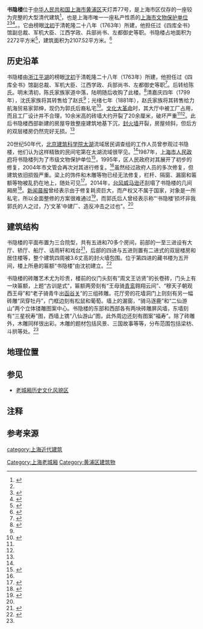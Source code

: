 {{文物保护单位
|省区市=上海市
|图片=Shuyinlou.jpg
|名称=书隐楼
|分类=古建筑
|所在={{CHN}}[[上海市|上海市]][[黄浦区|黄浦区]]天灯弄77号
|时代=清乾隆二十八年（1763年）
|登录=1987年11月17日
}}
{{external media
|image1=[https://www.google.com/maps/uv?hl=zh-CN&pb=!1s0x35b2708930a20343%3A0x5a91081161abc174!2m19!2m2!1i80!2i80!3m1!2i20!16m13!1b1!2m2!1m1!1e1!2m2!1m1!1e3!2m2!1m1!1e5!2m2!1m1!1e4!3m1!7e115!4shttp%3A%2F%2Fwww.dssk.net%2Farticle%2F142015!5z5Lmm6ZqQ5qW8IC0gR29vZ2xlIOaQnOe0og&imagekey=!1e1!2shttp%3A%2F%2Fm.dssk.net%2Fuploads%2Fallimg%2F201626%2F0801%2F01%2F24%2F01240940839.jpg&sa=X&ved=0ahUKEwjeqsH2m-fQAhULmZQKHWPHAaYQoioIbDAK 相关图片]
|image2=[http://i2.sinaimg.cn/travel/2012/0904/U7117P704DT20120904105733.jpg 荒芜的景象]}}
'''书隐楼'''位于[[中华人民共和国|中华人民共和国]][[上海市|上海市]][[黄浦区|黄浦区]]天灯弄77号，是上海市区仅存的一座较为完整的大型清代建筑<ref>{{Cite web|url=http://www.shtong.gov.cn/newsite/node2/node2245/node69543/node69549/node69574/node69592/userobject1ai68198.html|title=第一节　传统民居|accessdate=2016-12-10|author=|date=|work=上海建筑施工志|publisher=上海市地方志办公室|archive-date=2019-04-15|archive-url=https://web.archive.org/web/20190415081327/http://www.shtong.gov.cn/newsite/node2/node2245/node69543/node69549/node69574/node69592/userobject1ai68198.html|dead-url=no}}</ref>，也是上海市唯一一座私产性质的[[上海市文物保护单位|上海市文物保护单位]]<ref name=":0" /><ref>{{Cite book|title=新编上海大观|last=卢莹辉主编；吴云溥，曹宪镛，徐同甫，林路副主编|publisher=上海：[[上海社会科学院出版社|上海社会科学院出版社]]|year=1993.03|isbn=7-80515-697-2|pages=547-551}}</ref><ref>{{Cite book|title=中国文物地图集 上海分册|last=国家文物局主编|publisher=北京：[[中华地图学社|中华地图学社]]|year=2017.01|isbn=978-7-80031-643-2|pages=136-140}}</ref>。。它由榜眼[[沈初|沈初]]于清乾隆二十八年（1763年）所建，他担任过《四库全书》馆副总裁、军机大臣、江西学政、兵部尚书、左都御史等职。书隐楼占地面积为2272平方米<ref name=":1">{{Cite book|url=https://books.google.com/books?id=mBVkAAAAIAAJ&q=,%E5%AE%9A%E5%90%8D%E4%B9%A6%E9%9A%90%E6%A5%BC%E3%80%82%E8%AF%A5%E5%AE%85%E7%AC%AC%E5%8D%A0%E5%9C%B0%E9%9D%A2%E7%A7%AF+2272+%E5%B9%B3%E6%96%B9%E7%B1%B3,&dq=,%E5%AE%9A%E5%90%8D%E4%B9%A6%E9%9A%90%E6%A5%BC%E3%80%82%E8%AF%A5%E5%AE%85%E7%AC%AC%E5%8D%A0%E5%9C%B0%E9%9D%A2%E7%A7%AF+2272+%E5%B9%B3%E6%96%B9%E7%B1%B3,&hl=zh-CN&sa=X&ved=0ahUKEwjj2MWp5-jQAhWLL48KHSUsCKEQ6AEIHDAA|title=上海住宅建设志|author=陈协堂|author2=刘椿|publisher=上海社会科学院出版社|year=1998|isbn=|location=|pages=}}</ref>{{Rp|57}}，建筑面积为2107.52平方米。<ref name=":2">{{Cite web|url=http://www.archives.sh.cn/shjy/shzg/201305/t20130506_38465.html|title=上海书隐楼（附图）|accessdate=2016-12-10|author=陆其国|date=2013-05-06|website=上海档案信息网|archive-date=2016-12-21|archive-url=https://web.archive.org/web/20161221180619/http://www.archives.sh.cn/shjy/shzg/201305/t20130506_38465.html|dead-url=no}}</ref>

== 历史沿革 ==
书隐楼由[[浙江|浙江]][[平湖|平湖]]的榜眼[[沈初|沈初]]于清乾隆二十八年（1763年）所建，他担任过《四库全书》馆副总裁、军机大臣、江西学政、兵部尚书、左都御史等职<ref>{{Cite journal|title=上海书隐楼砖雕|author=郭俊纶|url=http://www.cnki.com.cn/Article/CJFDTotal-GJYL198801017.htm|journal=古建园林技术|issue=1|doi=|others=|year=1988|volume=|issn=1000-7237|pmid=|access-date=2016-12-09|archive-date=2019-09-13|archive-url=https://web.archive.org/web/20190913191919/http://www.cnki.com.cn/Article/CJFDTotal-GJYL198801017.htm|dead-url=no}}</ref>{{Rp|57}}。后转给陈氏。明末清初，陈氏家族家道中落，陆明随后收购了此楼。<ref name=":4">{{Cite web|url=http://www.archives.sh.cn/shjy/shzg/201203/t20120313_12806.html|title=书隐楼（附图）|accessdate=2016-12-17|author=唐芸萍|date=2008-06-10|publisher=上海档案信息网|archive-date=2016-12-21|archive-url=https://web.archive.org/web/20161221180548/http://www.archives.sh.cn/shjy/shzg/201203/t20120313_12806.html|dead-url=no}}</ref>清嘉庆四年（1799年），沈氏家族将其转售给了赵氏<ref name=":3" />{{Rp|154}}；光绪七年（1881年），赵氏家族将其转售给力航海贸易家郭绅，现仍为郭氏后裔私宅<ref>{{Cite book|title=上海文化年鉴|author=|publisher=中国大百科全书出版社|year=2003|isbn=|location=|pages=}}</ref>{{Rp|228}}。[[文化大革命|文化大革命]]时，其大厅中被工厂占用，而且工厂设计并不合理，10余米高的砖墙大约开裂了20余厘米，破坏严重<ref name=":1" />{{Rp|58}}<ref name=":4" />。此后书隐楼西部新建的房屋导致整座建筑地基下沉，[[封火墙|封火墙]]{{Efn|又名风火墙}}开裂，房屋倾斜，但后方的双层楼房仍然完好无损。<ref name=":0" />

20世纪50年代，[[北京建筑科学院|北京建筑科学院]][[太湖|太湖]]流域居民调查组的工作人员曾参观过书隐楼，他们认为这样精致的民间宅第在太湖流域很罕见。<ref name=":4" />1987年，[[上海市人民政府|上海市人民政府]]将书隐楼列为了市级文物保护单位<ref name=":3">{{Cite book|url=https://books.google.com/books?id=26wpAQAAIAAJ&q=%E4%B9%A6%E9%9A%90%E6%A5%BC+1987&dq=%E4%B9%A6%E9%9A%90%E6%A5%BC+1987&hl=zh-CN&sa=X&ved=0ahUKEwieh-L18ejQAhXKsY8KHaeECvsQ6AEIMzAF|title=上海老建筑|author=薛顺生|author2=娄承浩|publisher=同济大学出版社|year=2002|isbn=9787560823652|location=|pages=}}</ref>{{Rp|154}}，1995年，区人民政府对其展开了初步的修复，2004年市文管会再次对其进行修复。<ref name=":0" />虽然经过政府人员的多次修复，但建筑依旧损毁严重。梁上的饰件和木雕等物已经无法修复，栏杆、隔窗、漏窗和匾额等物被乱扔在地上，随处可见<ref>{{Cite journal|title=江南砖雕之最——上海书隐楼|author=徐和平|url=http://mall.cnki.net/magazine/Article/SGYM200302002.htm|journal=上海工艺美术|issue=2|doi=|others=|year=2003|volume=|page=|issn=1005-071X|pmid=|access-date=2016-12-10|archive-date=2019-10-12|archive-url=https://web.archive.org/web/20191012194219/http://mall.cnki.net/magazine/Article/SGYM200302002.htm|dead-url=no}}</ref>。2014年，[[颱風威馬遜_(2014年)|台风威马逊]]还刮塌了书隐楼的几间厢房<ref>{{Cite news|url=http://news.xinhuanet.com/book/2004-04/14/content_1417846.htm|title=谁来拯救中国藏书楼？|first=|date=2004-04-14|work=|publisher=新华社|accessdate=|archiveurl=https://web.archive.org/web/20160313232548/http://news.xinhuanet.com/book/2004-04/14/content_1417846.htm|archivedate=2016-03-13|author=郑黎|dead-url=no}}</ref>。[[新闻晨报|新闻晨报]]曾经表示由于修复耗资巨大，而产权又不属于国家，对象是一所私宅，所以全面整修的方案很难通过<ref>{{Cite news|url=http://newspaper.jfdaily.com/xwcb/html/2014-09/26/content_20490.htm|title=市级文物保护建筑书隐楼成“风雨楼”|first=|date=|work=新闻晨报|accessdate=2014-09-26|archiveurl=https://web.archive.org/web/20161217134129/http://newspaper.jfdaily.com/xwcb/html/2014-09/26/content_20490.htm|archivedate=2016-12-17|author=|dead-url=no}}</ref>，而郭氏后人曾经表示称“‘书隐楼’损坏非我郭氏的人之过，乃‘文革’中建厂、造反冲击之过也”。<ref name=":2" />

== 建筑结构 ==
书隐楼的平面布置为三合院型，共有五进和70多个房间，前部的一至三进设有大厅、轿厅、船厅{{efn|又名花篮厅<ref>{{Cite book|url=https://books.google.com.hk/books?id=QjtNAAAAYAAJ&q=%E4%B9%A6%E9%9A%90%E6%A5%BC&dq=%E4%B9%A6%E9%9A%90%E6%A5%BC&hl=zh-CN&sa=X&ved=0ahUKEwiwirLTivrQAhUFMI8KHWLgADYQ6AEIRDAJ|title=文物資料丛刊|author=|publisher=文物出版社|year=|isbn=|location=|pages=|access-date=2016-12-17|archive-date=2019-10-01|archive-url=https://web.archive.org/web/20191001205113/https://books.google.com.hk/books?id=QjtNAAAAYAAJ&q=%E4%B9%A6%E9%9A%90%E6%A5%BC&dq=%E4%B9%A6%E9%9A%90%E6%A5%BC&hl=zh-CN&sa=X&ved=0ahUKEwiwirLTivrQAhUFMI8KHWLgADYQ6AEIRDAJ|dead-url=no}}</ref>{{Rp|162}}}}、话雨轩和戏台<ref>{{Cite book|title=上海老城厢风情录|author=顾启良|publisher=上海远东出版社|year=1992|isbn=7-80514-818-X|location=|pages=}}</ref>{{Rp|26}}，后部的四进与五进则置有二进式的双层楼房和居住楼等，整个建筑四周被3.6丈高的封火墙包围。位于第四进的藏书楼为五开间，楼上所悬的匾额“书隐楼”由沈初建立。<ref name=":0">{{Cite web|url=http://www.shtong.gov.cn/newsite/node2/node71994/node81772/node81776/node81788/userobject1ai109094.html|title=大型清代民居珍品：书隐楼|accessdate=2016-12-10|author=|date=2009-10-26|work=上海名建筑志|publisher=上海市地方志办公室|archive-date=2016-03-26|archive-url=https://web.archive.org/web/20160326002936/http://www.shtong.gov.cn/Newsite/node2/node71994/node81772/node81776/node81788/userobject1ai109094.html|dead-url=no}}</ref>

书隐楼的砖雕艺术尤为珍贵，楼前的仪门头刻有“周文王访贤”的长卷砖，门头上有一块匾额，上题“古训是式”，匾额两旁刻有“王母骑[[青鸞|青鸾]]翱翔云间”、“穆天子朝观西王母”和“老子骑青牛出[[函谷关|函谷关]]”的三组砖雕。花厅旁的花墙洞门上则刻有另一幅砖雕“凤穿牡丹”，门框边刻有松鼠和葡萄。墙上的漏窗，“骑马逐鹿”和“二仙游山”两个立体镂雕图案中心。书隐楼的东部和西部各有两块砖雕屏风墙，东墙刻有“三星祝寿”图，西墙上镌“八仙游山”图，此外周边还刻有图案“福寿”。除了砖雕外，木雕同样很出彩。木雕的题材包括风景、三国故事等等，分布范围包括梁枋、斗拱等处。<ref name=":0" />

== 地理位置 ==
{{Wide image|天灯弄-位置.png|1200px|<center>书隐楼的所在地——天灯弄在上海的位置</center>}}

== 参见 ==
*[[上海老城厢|老城厢历史文化风貌区]]

== 注释 ==
{{notelist}}

== 参考来源 ==
{{Reflist|2}}
{{上海市文物保护单位}}

[[Category:上海老城厢|Category:上海老城厢]]
[[category:上海近代建筑|category:上海近代建筑]]
[[Category:黄浦区建筑物|Category:黄浦区建筑物]]